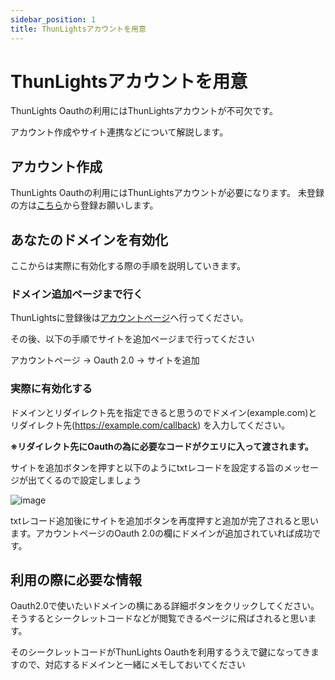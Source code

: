 ```yaml
---
sidebar_position: 1
title: ThunLightsアカウントを用意
---
```


# ThunLightsアカウントを用意

ThunLights Oauthの利用にはThunLightsアカウントが不可欠です。

アカウント作成やサイト連携などについて解説します。

## アカウント作成

ThunLights Oauthの利用にはThunLightsアカウントが必要になります。
未登録の方は[こちら](https://thunlights.com/register)から登録お願いします。

## あなたのドメインを有効化

ここからは実際に有効化する際の手順を説明していきます。

### ドメイン追加ページまで行く

ThunLightsに登録後は[アカウントページ](https://thunlights.com/account)へ行ってください。

その後、以下の手順でサイトを追加ページまで行ってください

アカウントページ -> Oauth 2.0 -> サイトを追加

### 実際に有効化する

ドメインとリダイレクト先を指定できると思うのでドメイン(example.com)とリダイレクト先(https://example.com/callback) を入力してください。

**※リダイレクト先にOauthの為に必要なコードがクエリに入って渡されます。**

サイトを追加ボタンを押すと以下のようにtxtレコードを設定する旨のメッセージが出てくるので設定しましょう

![image](./img/txtRecord.png)

txtレコード追加後にサイトを追加ボタンを再度押すと追加が完了されると思います。アカウントページのOauth 2.0の欄にドメインが追加されていれば成功です。

## 利用の際に必要な情報

Oauth2.0で使いたいドメインの横にある詳細ボタンをクリックしてください。
そうするとシークレットコードなどが閲覧できるページに飛ばされると思います。

そのシークレットコードがThunLights Oauthを利用するうえで鍵になってきますので、対応するドメインと一緒にメモしておいてください
